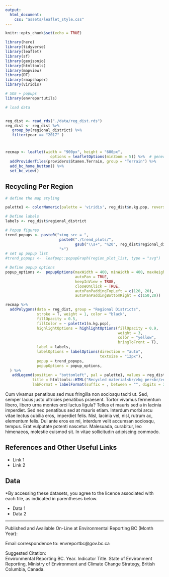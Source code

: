 ```yaml
---
output:
  html_document:
    css: "assets/leaflet_style.css"
---
```



```r

knitr::opts_chunk$set(echo = TRUE)

library(here)
library(tidyverse)
library(leaflet)
library(sf)
library(geojsonio)
library(htmltools)
library(mapview)
library(DT)
library(rmapshaper)
library(viridis)

# SOE + popups
library(envreportutils)

# load data 


reg_dist <- read_rds("./data/reg_dist.rds") 
reg_dist <- reg_dist %>% 
   group_by(regional_district) %>%
   filter(year == "2017" )


```



# {.tabset .tabset-fade}

```r
recmap <- leaflet(width = "900px", height = "600px", 
                    options = leafletOptions(minZoom = 5)) %>%  # generate leaflet map
  addProviderTiles(providers$Stamen.Terrain, group = "Terrain") %>%
  add_bc_home_button() %>%
  set_bc_view()

```

## Recycling Per Region 

```r
# define the map styling

palette1 <- colorNumeric(palette = 'viridis', reg_dist$n.kg.pop, reverse = TRUE)

# Define labels 
labels <- reg_dist$regional_district

# Popup figures 
trend_popups <- paste0("<img src = ", 
                        paste0("./trend_plots/", 
                               gsub("\\s+", "%20", reg_dist$regional_district), ".svg"), 
                        ">")
# set up popup list
#trend_popups <-  leafpop::popupGraph(region_plot_list, type = "svg")

# Define popup options
popup_options <-  popupOptions(maxWidth = 400, minWidth = 400, maxHeight = 300,
                               autoPan = TRUE,
                               keepInView = TRUE,
                               closeOnClick = TRUE,
                               autoPanPaddingTopLeft = c(120, 20),
                               autoPanPaddingBottomRight = c(150,20))

```


```r

recmap %>%
  addPolygons(data = reg_dist, group = "Regional Districts",
              stroke = T, weight = 1, color = "black",
              fillOpacity = 0.5,
              fillColor = ~ palette1(n.kg.pop),
              highlightOptions = highlightOptions(fillOpacity = 0.9,
                                                  weight = 3,
                                                  color = "yellow",
                                                  bringToFront = T),
              label = labels,
              labelOptions = labelOptions(direction = "auto",
                                          textsize = "12px"),
              popup = trend_popups,
              popupOptions = popup_options,
  ) %>%
   addLegend(position = "bottomleft", pal = palette1, values = reg_dist$n.kg.pop,
            title = htmltools::HTML("Recycled material<br/>kg per<br/>capita (2017)"),
            labFormat = labelFormat(suffix = , between = "", digits = 3))


```

Cum vivamus penatibus sed mus fringilla non sociosqu taciti ut. Sed, semper lacus justo ultricies penatibus praesent. Tortor vivamus fermentum libero, libero urna montes orci luctus ligula? Tellus et mauris sed a in lacinia imperdiet. Sed nec penatibus sed at mauris etiam. Interdum morbi arcu vitae lectus cubilia eros, imperdiet felis. Nisl, lacinia vel, nisl, rutrum ac, elementum felis. Dui ante eros ex mi, interdum velit accumsan sociosqu, tempus. Erat vulputate potenti nascetur. Malesuada, curabitur, leo himenaeos, molestie euismod sit. In vitae sollicitudin adipiscing commodo.

## References and Other Useful Links

* Link 1
* Link 2

## Data

\*By accessing these datasets, you agree to the licence associated with each file, as indicated in parentheses below.

* Data 1
* Data 2

----

Published and Available On-Line at Environmental Reporting BC (Month Year):  
[](http://www.env.gov.bc.ca/soe)

Email correspondence to: envreportbc@gov.bc.ca

Suggested Citation:  
Environmental Reporting BC. Year. Indicator Title. State of Environment Reporting, Ministry of Environment and Climate Change Strategy, British Columbia, Canada.
